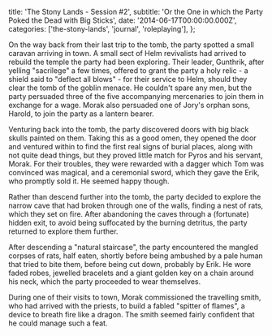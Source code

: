  title: 'The Stony Lands - Session #2',
  subtitle: 'Or the One in which the Party Poked the Dead with Big Sticks',
  date: '2014-06-17T00:00:00.000Z',
  categories: ['the-stony-lands', 'journal', 'roleplaying'],
};

On the way back from their last trip to the tomb, the party spotted a small
caravan arriving in town. A small sect of Helm revivalists had arrived to
rebuild the temple the party had been exploring. Their leader, Gunthrik, after
yelling "sacrilege" a few times, offered to grant the party a holy relic - a
shield said to "deflect all blows" - for their service to Helm, should they
clear the tomb of the goblin menace. He couldn't spare any men, but the party
persuaded three of the five accompanying mercenaries to join them in exchange
for a wage. Morak also persuaded one of Jory's orphan sons, Harold, to join the
party as a lantern bearer.

Venturing back into the tomb, the party discovered doors with big black skulls
painted on them. Taking this as a good omen, they opened the door and ventured
within to find the first real signs of burial places, along with not quite dead
things, but they proved little match for Pyros and his servant, Morak. For their
troubles, they were rewarded with a dagger which Tom was convinced was magical,
and a ceremonial sword, which they gave the Erik, who promptly sold it. He
seemed happy though.

Rather than descend further into the tomb, the party decided to explore the
narrow cave that had broken through one of the walls, finding a nest of rats,
which they set on fire. After abandoning the caves through a (fortunate) hidden
exit, to avoid being suffocated by the burning detritus, the party returned to
explore them further.

After descending a "natural staircase", the party encountered the mangled
corpses of rats, half eaten, shortly before being ambushed by a pale human that
tried to bite them, before being cut down, probably by Erik. He wore faded
robes, jewelled bracelets and a giant golden key on a chain around his neck,
which the party proceeded to wear themselves.

During one of their visits to town, Morak commissioned the travelling smith, who
had arrived with the priests, to build a fabled "spitter of flames", a device to
breath fire like a dragon. The smith seemed fairly confident that he could
manage such a feat.
